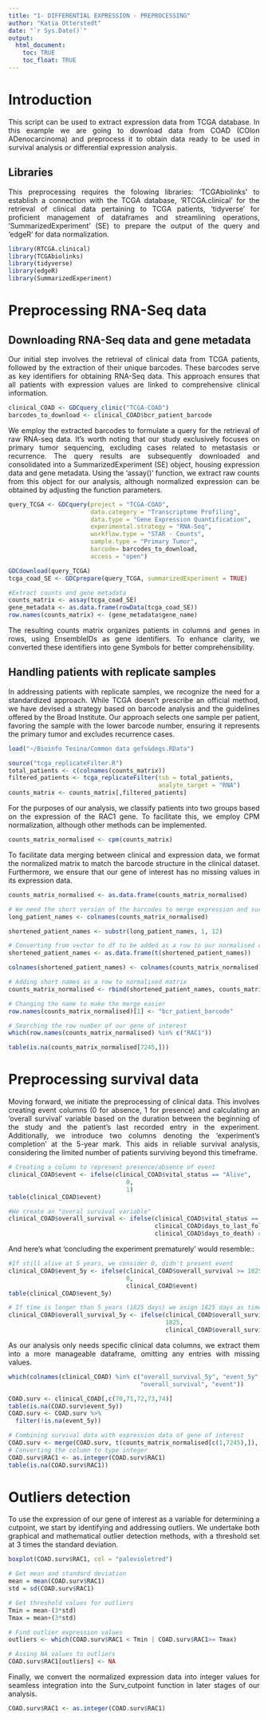 ---
title: "1- DIFFERENTIAL EXPRESSION - PREPROCESSING"
author: "Katia Otterstedt"
date: "`r Sys.Date()`"
output: 
  html_document:
    toc: TRUE
    toc_float: TRUE
---
<style>
body {
text-align: justify}
</style>

# Introduction
This script can be used to extract expression data from TCGA database. In this example we are going to download data from COAD (COlon ADenocarcinoma) and preprocess it to obtain data ready to be used in survival analysis or differential expression analysis.

## Libraries
This preprocessing requires the folowing libraries: 'TCGAbiolinks' to establish a connection with the TCGA database, 'RTCGA.clinical' for the retrieval of clinical data pertaining to TCGA patients, 'tidyverse' for proficient management of dataframes and streamlining operations, 'SummarizedExperiment' (SE) to prepare the output of the query and 'edgeR' for data normalization.

```{r message=FALSE, warning = FALSE}
library(RTCGA.clinical)
library(TCGAbiolinks)
library(tidyverse)
library(edgeR)
library(SummarizedExperiment)
```

# Preprocessing RNA-Seq data
## Downloading RNA-Seq data and gene metadata
Our initial step involves the retrieval of clinical data from TCGA patients, followed by the extraction of their unique barcodes. These barcodes serve as key identifiers for obtaining RNA-Seq data. This approach ensures that all patients with expression values are linked to comprehensive clinical information.

```{r message=FALSE, warning = FALSE}
clinical_COAD <- GDCquery_clinic("TCGA-COAD")
barcodes_to_download <- clinical_COAD$bcr_patient_barcode
```

We employ the extracted barcodes to formulate a query for the retrieval of raw RNA-seq data. It's worth noting that our study exclusively focuses on primary tumor sequencing, excluding cases related to metastasis or recurrence.
The query results are subsequently downloaded and consolidated into a SummarizedExperiment (SE) object, housing expression data and gene metadata. Using the 'assay()' function, we extract raw counts from this object for our analysis, although normalized expression can be obtained by adjusting the function parameters.

```{r message=FALSE, warning = FALSE, eval = FALSE}
query_TCGA <- GDCquery(project = "TCGA-COAD",
                       data.category = "Transcriptome Profiling",
                       data.type = "Gene Expression Quantification",
                       experimental.strategy = "RNA-Seq",
                       workflow.type = "STAR - Counts",
                       sample.type = "Primary Tumor",
                       barcode= barcodes_to_download,
                       access = "open")

GDCdownload(query_TCGA)
tcga_coad_SE <- GDCprepare(query_TCGA, summarizedExperiment = TRUE)

#Extract counts and gene metadata
counts_matrix <- assay(tcga_coad_SE) 
gene_metadata <- as.data.frame(rowData(tcga_coad_SE)) 
row.names(counts_matrix) <- (gene_metadata$gene_name)

```

The resulting counts matrix organizes patients in columns and genes in rows, using EnsembleIDs as gene identifiers. To enhance clarity, we converted these identifiers into gene Symbols for better comprehensibility.


## Handling patients with replicate samples

In addressing patients with replicate samples, we recognize the need for a standardized approach. While TCGA doesn't prescribe an official method, we have devised a strategy based on barcode analysis and the guidelines offered by the Broad Institute. Our approach selects one sample per patient, favoring the sample with the lower barcode number, ensuring it represents the primary tumor and excludes recurrence cases.


```{r echo = FALSE, results='hide'}
load("~/Bioinfo Tesina/Common data gefs&degs.RData") 

```

```{r message=FALSE, warning = FALSE}
source("tcga_replicateFilter.R")
total_patients <- c(colnames(counts_matrix))
filtered_patients <- tcga_replicateFilter(tsb = total_patients,
                                          analyte_target = "RNA")
counts_matrix <- counts_matrix[,filtered_patients]
```

For the purposes of our analysis, we classify patients into two groups based on the expression of the RAC1 gene. To facilitate this, we employ CPM normalization, although other methods can be implemented.

```{r message=FALSE, warning = FALSE}
counts_matrix_normalised <- cpm(counts_matrix)
```

To facilitate data merging between clinical and expression data, we format the normalized matrix to match the barcode structure in the clinical dataset. Furthermore, we ensure that our gene of interest has no missing values in its expression data.

```{r message=FALSE, warning = FALSE}
counts_matrix_normalised <- as.data.frame(counts_matrix_normalised) 

# We need the short version of the barcodes to merge expression and survival
long_patient_names <- colnames(counts_matrix_normalised)

shortened_patient_names <- substr(long_patient_names, 1, 12)

# Converting from vector to df to be added as a row to our normalised counts matrix 
shortened_patient_names <- as.data.frame(t(shortened_patient_names))

colnames(shortened_patient_names) <- colnames(counts_matrix_normalised)

# Adding short names as a row to normalised matrix 
counts_matrix_normalised <- rbind(shortened_patient_names, counts_matrix_normalised)

# Changing the name to make the merge easier
row.names(counts_matrix_normalised)[1] <- "bcr_patient_barcode"

# Searching the row number of our gene of interest
which(row.names(counts_matrix_normalised) %in% c("RAC1"))

table(is.na(counts_matrix_normalised[7245,])) 
```

# Preprocessing survival data

Moving forward, we initiate the preprocessing of clinical data. This involves creating event columns (0 for absence, 1 for presence) and calculating an 'overall survival' variable based on the duration between the beginning of the study and the patient's last recorded entry in the experiment.
Additionally, we introduce two columns denoting the 'experiment's completion' at the 5-year mark. This aids in reliable survival analysis, considering the limited number of patients surviving beyond this timeframe.

```{r message=FALSE, warning = FALSE}
# Creating a column to represent presence/absence of event
clinical_COAD$event <- ifelse(clinical_COAD$vital_status == "Alive",
                                 0,
                                 1)
table(clinical_COAD$event) 

#We create an "overal survival variable"
clinical_COAD$overall_survival <- ifelse(clinical_COAD$vital_status == "Alive",
                                         clinical_COAD$days_to_last_follow_up, #If alive => last follow up to OS
                                         clinical_COAD$days_to_death) #If dead => death to OS

```

And here's what 'concluding the experiment prematurely' would resemble::

```{r message=FALSE, warning = FALSE}
#If still alive at 5 years, we consider 0, didn't present event
clinical_COAD$event_5y <- ifelse(clinical_COAD$overall_survival >= 1825,
                                 0, 
                                 clinical_COAD$event)
table(clinical_COAD$event_5y)

# If time is longer than 5 years (1825 days) we asign 1825 days as time
clinical_COAD$overall_survival_5y <- ifelse(clinical_COAD$overall_survival >= 1825,
                                            1825,
                                            clinical_COAD$overall_survival)
``` 

As our analysis only needs specific clinical data columns, we extract them into a more manageable dataframe, omitting any entries with missing values.

```{r message=FALSE, warning = FALSE}

which(colnames(clinical_COAD) %in% c("overall_survival_5y", "event_5y", "bcr_patient_barcode",
                                     "overall_survival", "event"))

COAD.surv <- clinical_COAD[,c(70,71,72,73,74)]
table(is.na(COAD.surv$event_5y))
COAD.surv <- COAD.surv %>%
  filter(!is.na(event_5y))

# Combining survival data with expression data of gene of interest
COAD.surv <- merge(COAD.surv, t(counts_matrix_normalised[c(1,7245),]), by = "bcr_patient_barcode")
# Converting the column to type integer 
COAD.surv$RAC1 <- as.integer(COAD.surv$RAC1)
table(is.na(COAD.surv$RAC1))
```

# Outliers detection
To use the expression of our gene of interest as a variable for determining a cutpoint, we start by identifying and addressing outliers. We undertake both graphical and mathematical outlier detection methods, with a threshold set at 3 times the standard deviation.
```{r message=FALSE, warning = FALSE}
boxplot(COAD.surv$RAC1, col = "palevioletred")

# Get mean and standard deviation
mean = mean(COAD.surv$RAC1)
std = sd(COAD.surv$RAC1)

# Get threshold values for outliers
Tmin = mean-(3*std)
Tmax = mean+(3*std)

# Find outlier expression values
outliers <- which(COAD.surv$RAC1 < Tmin | COAD.surv$RAC1>= Tmax)

# Assing NA values to outliers
COAD.surv$RAC1[outliers] <- NA
```
Finally, we convert the normalized expression data into integer values for seamless integration into the Surv_cutpoint function in later stages of our analysis.
```{r}
COAD.surv$RAC1 <- as.integer(COAD.surv$RAC1)
```